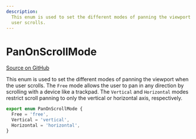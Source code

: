 ```yaml
---
description:
  This enum is used to set the different modes of panning the viewport when the
  user scrolls.
---
```


# PanOnScrollMode

[Source on GitHub](https://github.com/xyflow/xyflow/blob/6e237ad2b77de8add92cb4e19ada3cdd8773d53c/packages/core/src/types/general.ts#L103C1-L107C2)

This enum is used to set the different modes of panning the viewport when the
user scrolls. The `Free` mode allows the user to pan in any direction by scrolling
with a device like a trackpad. The `Vertical` and `Horizontal` modes restrict
scroll panning to only the vertical or horizontal axis, respectively.

```ts
export enum PanOnScrollMode {
  Free = 'free',
  Vertical = 'vertical',
  Horizontal = 'horizontal',
}
```
